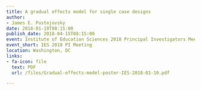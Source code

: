 ```yaml
---
title: A gradual effects model for single case designs
author:
- James E. Pustejovsky
date: 2018-01-10T08:15:00
publish_date: 2018-04-15T08:15:00
event: Institute of Education Sciences 2018 Principal Investigators Meeting
event_short: IES 2018 PI Meeting
location: Washington, DC
links:
- fa-icon: file
  text: PDF
  url: /files/Gradual-effects-model-poster-IES-2018-01-10.pdf

---
```




